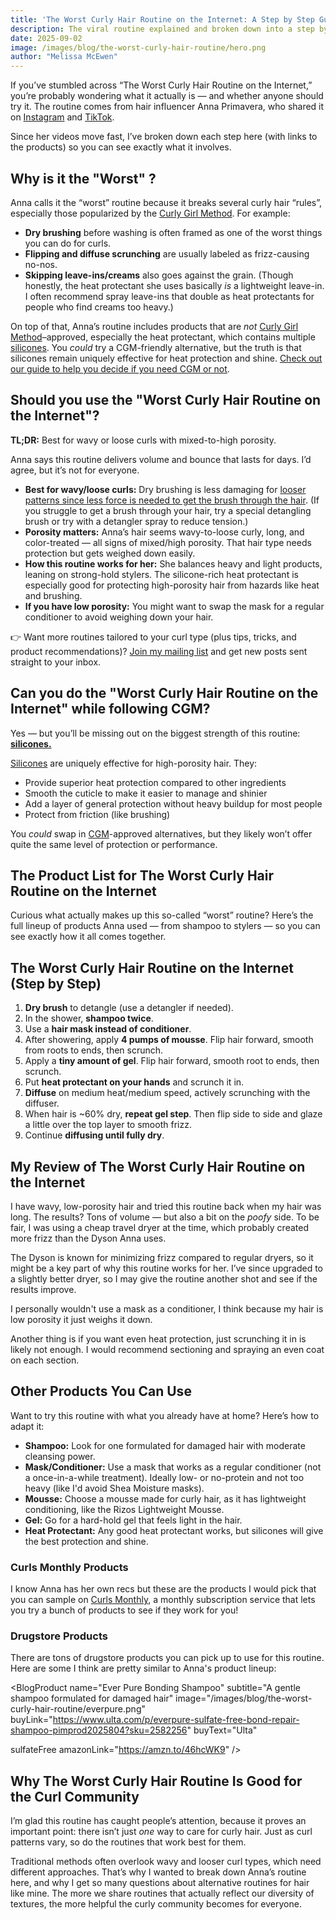 ```yaml
---
title: 'The Worst Curly Hair Routine on the Internet: A Step by Step Guide'
description: The viral routine explained and broken down into a step by step guide.
date: 2025-09-02
image: /images/blog/the-worst-curly-hair-routine/hero.png
author: "Melissa McEwen"
---
```

<Affiliate />

If you’ve stumbled across “The Worst Curly Hair Routine on the Internet,” you’re probably wondering what it actually is — and whether anyone should try it. The routine comes from hair influencer Anna Primavera, who shared it on [Instagram](https://www.instagram.com/reel/DF_YiRsp1uT/?hl=en) and [TikTok](https://www.tiktok.com/@aannaprimaveraa/video/7470672141445303582).

Since her videos move fast, I’ve broken down each step here (with links to the products) so you can see exactly what it involves.

<TableOfContents />

## Why is it the "Worst" ?

Anna calls it the “worst” routine because it breaks several curly hair “rules”, especially those popularized by the [Curly Girl Method](/curly-girl-method). For example:

* **Dry brushing** before washing is often framed as one of the worst things you can do for curls.
* **Flipping and diffuse scrunching** are usually labeled as frizz-causing no-nos.
* **Skipping leave-ins/creams** also goes against the grain. (Though honestly, the heat protectant she uses basically *is* a lightweight leave-in. I often recommend spray leave-ins that double as heat protectants for people who find creams too heavy.)

On top of that, Anna’s routine includes products that are *not* [Curly Girl Method](/curly-girl-method)–approved, especially the heat protectant, which contains multiple [silicones](/groups/silicones). You *could* try a CGM-friendly alternative, but the truth is that silicones remain uniquely effective for heat protection and shine. [Check out our guide to help you decide if you need CGM or not](/blog/the-curly-girl-method-guide).


## Should you use the "Worst Curly Hair Routine on the Internet"?

**TL;DR:** Best for wavy or loose curls with mixed-to-high porosity.

Anna says this routine delivers volume and bounce that lasts for days. I’d agree, but it’s not for everyone.

* **Best for wavy/loose curls:** Dry brushing is less damaging for [looser patterns since less force is needed to get the brush through the hair](/blog/curly-vs-wavy-hair). (If you struggle to get a brush through your hair, try a special detangling brush or try with a detangler spray to reduce tension.)
* **Porosity matters:** Anna’s hair seems wavy-to-loose curly, long, and color-treated — all signs of mixed/high porosity. That hair type needs protection but gets weighed down easily.
* **How this routine works for her:** She balances heavy and light products, leaning on strong-hold stylers. The silicone-rich heat protectant is especially good for protecting high-porosity hair from hazards like heat and brushing.
* **If you have low porosity:** You might want to swap the mask for a regular conditioner to avoid weighing down your hair.

👉 Want more routines tailored to your curl type (plus tips, tricks, and product recommendations)? [Join my mailing list](#) and get new posts sent straight to your inbox.

## Can you do the "Worst Curly Hair Routine on the Internet" while following CGM?

Yes — but you’ll be missing out on the biggest strength of this routine: [**silicones.**](/groups/silicones)

[Silicones](/groups/silicones) are uniquely effective for high-porosity hair. They:
- Provide superior heat protection compared to other ingredients
- Smooth the cuticle to make it easier to manage and shinier
- Add a layer of general protection without heavy buildup for most people
- Protect from friction (like brushing)

You *could* swap in [CGM](/curly-girl-method)-approved alternatives, but they likely won’t offer quite the same level of protection or performance.


## The Product List for The Worst Curly Hair Routine on the Internet
Curious what actually makes up this so-called “worst” routine? Here’s the full lineup of products Anna used — from shampoo to stylers — so you can see exactly how it all comes together.

<BlogProduct
  name="Tangle Teezer Ultimate Detangler Brush"
  subtitle="A chelating treatment with multiple active ingredients"
  image="/images/blog/the-worst-curly-hair-routine/tangle.png"
  amazonLink="https://amzn.to/45PZZWd"
  sample={true}
/>
<BlogProduct
  name="Olaplex N.4 Bond Maintenance Shampoo"
  subtitle="A gentle shampoo designed for damaged hair"
  image="/images/blog/the-worst-curly-hair-routine/olaplex.png"
  buyLink="https://olaplex.com/products/olaplex-n-4-bond-maintenance-shampoo-us"
  buyText="Olaplex"
  sulfateFree
  amazonLink="https://amzn.to/3HuosZl"
  sample={true}
/>

<BlogProduct
  name="Briogeo Superfoods Avocado + Mega Moisture Mask"
  subtitle="A deep conditioning mask focused on moisture, which Anna uses as a conditioner"
  image="/images/blog/the-worst-curly-hair-routine/briogeo.png"
  buyLink="https://www.briogeohair.com/products/superfoods-avocado-kiwi-mega-moisture-mask"
  buyText="Briogeo"
  cgmApproved
  sulfateFree
  siliconeFree
  amazonLink="https://amzn.to/3UMODgU"
/>

<BlogProduct
  name="Rizos Curls Curl Defining Mousse Lightweight Foam"
  subtitle="A lightweight mousse that useful for building volume"
  image="/images/blog/the-worst-curly-hair-routine/rizos.png"
  cgmApproved
  siliconeFree
  sulfateFree
  amazonLink="https://amzn.to/4oZw4nA"
/>

<BlogProduct
  name="Kinky Curly Curl Custard"
  subtitle="A thick gel that has a strong hold"
  image="/images/blog/the-worst-curly-hair-routine/kinkycurly.png"
  cgmApproved
  siliconeFree
  sulfateFree
  amazonLink="https://amzn.to/4mwkTAN"
/>

<BlogProduct
  name="Redken Quick Blowout Heat Protectant Spray For All Hair Types"
  subtitle="A silicone-containing heat protectant"
  image="/images/blog/the-worst-curly-hair-routine/redken.png"
  buyLink="https://www.ulta.com/p/quick-blowout-heat-protectant-spray-pimprod2027652?sku=2585956"
  buyText="Ulta"
  sulfateFree
  amazonLink="https://amzn.to/4n1O7rl"
/>

<BlogProduct
  name="Dyson Supersonic™ Hair Dryer"
  subtitle="A high-end hair dryer that is known for minimizing frizz"
  image="/images/blog/the-worst-curly-hair-routine/dyson.png"
  buyLink="https://www.dyson.com/hair-care/hair-dryers/supersonic"
  buyText="Dyson"
  amazonLink="https://amzn.to/460deUG"
/>



## The Worst Curly Hair Routine on the Internet (Step by Step)

1. **Dry brush** to detangle (use a detangler if needed).
2. In the shower, **shampoo twice**.
3. Use a **hair mask instead of conditioner**.
4. After showering, apply **4 pumps of mousse**. Flip hair forward, smooth from roots to ends, then scrunch.
5. Apply a **tiny amount of gel**. Flip hair forward, smooth root to ends, then scrunch.
6. Put **heat protectant on your hands** and scrunch it in.
7. **Diffuse** on medium heat/medium speed, actively scrunching with the diffuser.
8. When hair is ~60% dry, **repeat gel step**. Then flip side to side and glaze a little over the top layer to smooth frizz.
9. Continue **diffusing until fully dry**.

## My Review of The Worst Curly Hair Routine on the Internet

I have wavy, low-porosity hair and tried this routine back when my hair was long. The results? Tons of volume — but also a bit on the *poofy* side. To be fair, I was using a cheap travel dryer at the time, which probably created more frizz than the Dyson Anna uses.

<BlogImage
  src="/images/blog/the-worst-curly-hair-routine/review.png"
  alt="A before and after of my hair when I tried the routine"
  caption="My hair looked kind of poofy when I tried the routine"
  float="right"
/>

The Dyson is known for minimizing frizz compared to regular dryers, so it might be a key part of why this routine works for her. I’ve since upgraded to a slightly better dryer, so I may give the routine another shot and see if the results improve.

I personally wouldn't use a mask as a conditioner, I think because my hair is low porosity it just weighs it down.

Another thing is if you want even heat protection, just scrunching it in is likely not enough. I would recommend sectioning and spraying an even coat on each section.


## Other Products You Can Use

Want to try this routine with what you already have at home? Here’s how to adapt it:

- **Shampoo:** Look for one formulated for damaged hair with moderate cleansing power.
- **Mask/Conditioner:** Use a mask that works as a regular conditioner (not a once-in-a-while treatment). Ideally low- or no-protein and not too heavy (like I'd avoid Shea Moisture masks).
- **Mousse:** Choose a mousse made for curly hair, as it has lightweight conditioning, like the Rizos Lightweight Mousse.
- **Gel:** Go for a hard-hold gel that feels light in the hair.
- **Heat Protectant:** Any good heat protectant works, but silicones will give the best protection and shine.

### Curls Monthly Products
I know Anna has her own recs but these are the products I would pick that you can sample on [Curls Monthly](https://curlsmonthly.com/?ref=curlsbot), a monthly subscription service that lets you try a bunch of products to see if they work for you!

<BlogProduct
  name="Rahua Hydration Shampoo"
  subtitle="The Olaplex shampoo is available on Curls Monthly already but if you're looking for a CGM alternative try Rahua"
  image="/images/blog/the-worst-curly-hair-routine/rahua.png"
  buyLink="https://rahua.com/products/hydration-shampoo"
  buyText="Rahua"
  cgmApproved
  sulfateFree
  siliconeFree
  amazonLink="https://amzn.to/4na2bPo"
  sample={true}
/>

<BlogProduct
  name="Sauce Beauty Honey Chia Smoothing Mask"
  subtitle="A moisture-focused mask"
  image="/images/blog/the-worst-curly-hair-routine/sauce.png"
  cgmApproved
  sulfateFree
  siliconeFree
  amazonLink="https://amzn.to/4g412Xr"
  sample={true}
/>

<BlogProduct
  name="Pattern Curl Mousse"
  subtitle="A luxurious mousse that is great for volume and shine"
  image="/images/blog/the-worst-curly-hair-routine/pattern.png"
  buyLink="https://patternbeauty.com/products/curl-mousse"
  buyText="Pattern"
  cgmApproved
  siliconeFree
  sulfateFree
  amazonLink="https://amzn.to/4m1TvK5"
  sample={true}
/>

<BlogProduct
  name="Eva Mane Magic"
  subtitle="A spray leave-in that offers 10 benefits including heat protection"
  image="/images/blog/the-worst-curly-hair-routine/EVANYC.png"
  buyLink="https://eva-nyc.com/products/mane-magic-10-in-1-primer-3"
  buyText="Eva NYC"
  sulfateFree
  amazonLink="https://amzn.to/3JZAqe2"
  sample={true}
/>

### Drugstore Products
There are tons of drugstore products you can pick up to use for this routine. Here are some I think are pretty similar to Anna's product lineup:

<BlogProduct
  name="Ever Pure Bonding Shampoo"
  subtitle="A gentle shampoo formulated for damaged hair"
  image="/images/blog/the-worst-curly-hair-routine/everpure.png"
  buyLink="https://www.ulta.com/p/everpure-sulfate-free-bond-repair-shampoo-pimprod2025804?sku=2582256"
  buyText="Ulta"

  sulfateFree
  amazonLink="https://amzn.to/46hcWK9"
/>

<BlogProduct
  name="Garnier Nourishing Banana Hair Food"
  subtitle="A moisture-rich mask that is formulated to also be used as a conditioner"
  image="/images/blog/the-worst-curly-hair-routine/garnier.png"
  sulfateFree
  siliconeFree
  cgmApproved
  amazonLink="https://amzn.to/3UX41XV"
/>

<BlogProduct
  name="Herbal Essences Curl Mousse"
  subtitle="A popular budget mousse you can use to build volume and smooth frizz"
  image="/images/blog/the-worst-curly-hair-routine/herbal.png"
  sulfateFree
  siliconeFree
  cgmApproved
  amazonLink="https://amzn.to/3JHNC7h"
/>

<BlogProduct
  name="TRESemmé Heat Tamer Spray"
  subtitle="A highly effective budget heat protectant"
  image="/images/blog/the-worst-curly-hair-routine/tresemme.png"
  sulfateFree
  amazonLink="https://amzn.to/4mHWb0l"
/>


## Why The Worst Curly Hair Routine Is Good for the Curl Community

I’m glad this routine has caught people’s attention, because it proves an important point: there isn’t just *one* way to care for curly hair. Just as curl patterns vary, so do the routines that work best for them.

Traditional methods often overlook wavy and looser curl types, which need different approaches. That’s why I wanted to break down Anna’s routine here, and why I get so many questions about alternative routines for hair like mine. The more we share routines that actually reflect our diversity of textures, the more helpful the curly community becomes for everyone.

<NewsletterSignup
  text="💌 If you loved (or hated!) the 'worst curly hair routine,' stick around — I share more routines, tips, tricks, product features, and tools in my mailing list. Sign up here and get the good stuff straight to your inbox."
  buttonText="Get the Good Stuff"
/>
